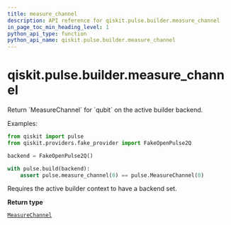 ```yaml
---
title: measure_channel
description: API reference for qiskit.pulse.builder.measure_channel
in_page_toc_min_heading_level: 1
python_api_type: function
python_api_name: qiskit.pulse.builder.measure_channel
---
```


# qiskit.pulse.builder.measure\_channel

<Function id="qiskit.pulse.builder.measure_channel" github="https://github.com/qiskit/qiskit/tree/stable/0.21/qiskit/pulse/builder.py" signature="measure_channel(qubit)">
  Return `MeasureChannel` for `qubit` on the active builder backend.

  Examples:

  ```python
  from qiskit import pulse
  from qiskit.providers.fake_provider import FakeOpenPulse2Q

  backend = FakeOpenPulse2Q()

  with pulse.build(backend):
      assert pulse.measure_channel(0) == pulse.MeasureChannel(0)
  ```

  <Admonition title="Note" type="note">
    Requires the active builder context to have a backend set.
  </Admonition>

  **Return type**

  [`MeasureChannel`](qiskit.pulse.channels.MeasureChannel "qiskit.pulse.channels.MeasureChannel")
</Function>

